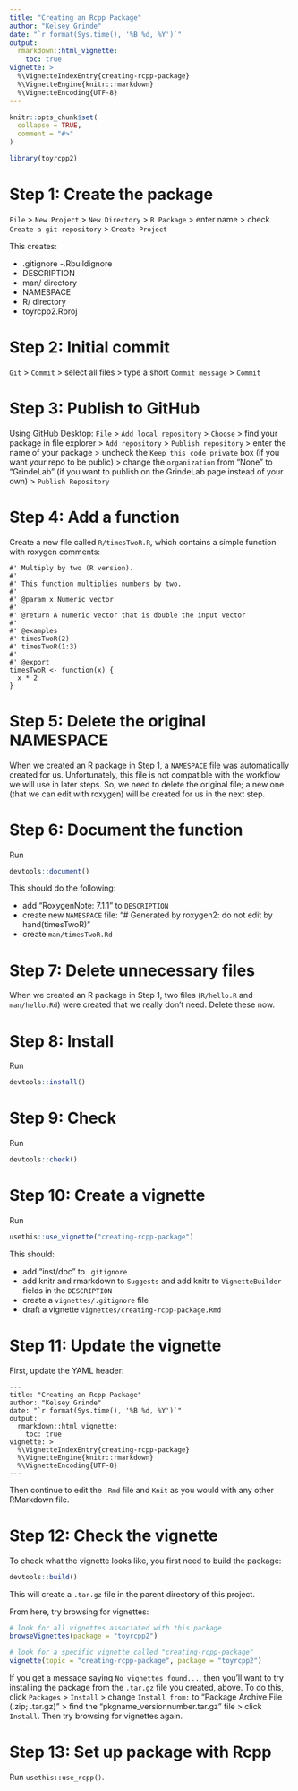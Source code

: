 ```yaml
---
title: "Creating an Rcpp Package"
author: "Kelsey Grinde"
date: "`r format(Sys.time(), '%B %d, %Y')`"
output: 
  rmarkdown::html_vignette: 
    toc: true
vignette: >
  %\VignetteIndexEntry{creating-rcpp-package}
  %\VignetteEngine{knitr::rmarkdown}
  %\VignetteEncoding{UTF-8}
---
```


```r
knitr::opts_chunk$set(
  collapse = TRUE,
  comment = "#>"
)
```

```r
library(toyrcpp2)
```

# Step 1: Create the package

`File` > `New Project` > `New Directory` > `R Package` > enter name > check `Create a git repository` > `Create Project`

This creates: 

- .gitignore
-.Rbuildignore
- DESCRIPTION
- man/ directory
- NAMESPACE
- R/ directory
- toyrcpp2.Rproj

# Step 2: Initial commit

`Git` > `Commit` > select all files > type a short `Commit message` > `Commit` 

# Step 3: Publish to GitHub

Using GitHub Desktop: `File` > `Add local repository` > `Choose` > find your package in file explorer > `Add repository` > `Publish repository` > enter the name of your package > uncheck the `Keep this code private` box (if you want your repo to be public) > change the `organization` from "None" to "GrindeLab" (if you want to publish on the GrindeLab page instead of your own) > `Publish Repository`

# Step 4: Add a function

Create a new file called `R/timesTwoR.R`, which contains a simple function with roxygen comments:

```
#' Multiply by two (R version).
#'
#' This function multiplies numbers by two.
#'
#' @param x Numeric vector
#'
#' @return A numeric vector that is double the input vector
#'
#' @examples
#' timesTwoR(2)
#' timesTwoR(1:3)
#'
#' @export
timesTwoR <- function(x) {
  x * 2
}
```

# Step 5: Delete the original NAMESPACE

When we created an R package in Step 1, a `NAMESPACE` file was automatically created for us. Unfortunately, this file is not compatible with the workflow we will use in later steps. So, we need to delete the original file; a new one (that we can edit with roxygen) will be created for us in the next step.

# Step 6: Document the function

Run

```r
devtools::document()
```

This should do the following:

- add "RoxygenNote: 7.1.1" to `DESCRIPTION`
- create new `NAMESPACE` file: "# Generated by roxygen2: do not edit by hand\n\nexport(timesTwoR)"
- create `man/timesTwoR.Rd`

# Step 7: Delete unnecessary files

When we created an R package in Step 1, two files (`R/hello.R` and `man/hello.Rd`) were created that we really don't need. Delete these now. 

# Step 8: Install

Run 

```r
devtools::install()
```

# Step 9: Check

Run 

```r
devtools::check()
````

# Step 10: Create a vignette

Run

```r
usethis::use_vignette("creating-rcpp-package")
```

This should:

- add "inst/doc" to `.gitignore`
- add knitr and rmarkdown to `Suggests` and add knitr to `VignetteBuilder` fields in the `DESCRIPTION`
- create a `vignettes/.gitignore` file
- draft a vignette `vignettes/creating-rcpp-package.Rmd`

# Step 11: Update the vignette

First, update the YAML header:

```
---
title: "Creating an Rcpp Package"
author: "Kelsey Grinde"
date: "`r format(Sys.time(), '%B %d, %Y')`"
output: 
  rmarkdown::html_vignette: 
    toc: true
vignette: >
  %\VignetteIndexEntry{creating-rcpp-package}
  %\VignetteEngine{knitr::rmarkdown}
  %\VignetteEncoding{UTF-8}
---
```

Then continue to edit the `.Rmd` file and `Knit` as you would with any other RMarkdown file.

# Step 12: Check the vignette

To check what the vignette looks like, you first need to build the package:

```r
devtools::build()
```

This will create a `.tar.gz` file in the parent directory of this project. 

From here, try browsing for vignettes:

```r
# look for all vignettes associated with this package
browseVignettes(package = "toyrcpp2")

# look for a specific vignette called "creating-rcpp-package"
vignette(topic = "creating-rcpp-package", package = "toyrcpp2")
```

If you get a message saying `No vignettes found...`, then you'll want to try installing the package from the `.tar.gz` file you created, above. To do this, click `Packages` > `Install` > change `Install from:` to "Package Archive File (.zip; .tar.gz)" > find the "pkgname_versionnumber.tar.gz" file > click `Install`. Then try browsing for vignettes again. 

# Step 13: Set up package with Rcpp

Run `usethis::use_rcpp()`. 





